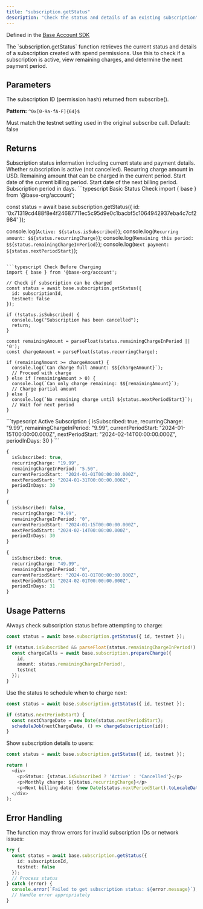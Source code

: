 ```yaml
---
title: "subscription.getStatus"
description: "Check the status and details of an existing subscription"
---
```


Defined in the [Base Account SDK](https://github.com/base/account-sdk)

<Info>
The `subscription.getStatus` function retrieves the current status and details of a subscription created with spend permissions. Use this to check if a subscription is active, view remaining charges, and determine the next payment period.
</Info>

## Parameters

<ParamField body="id" type="string" required>
The subscription ID (permission hash) returned from subscribe().

**Pattern:** `^0x[0-9a-fA-F]{64}$`
</ParamField>

<ParamField body="testnet" type="boolean">
Must match the testnet setting used in the original subscribe call. Default: false
</ParamField>

## Returns

<ResponseField name="result" type="SubscriptionStatus">
Subscription status information including current state and payment details.

<Expandable title="SubscriptionStatus properties">
<ResponseField name="isSubscribed" type="boolean">
Whether subscription is active (not cancelled).
</ResponseField>

<ResponseField name="recurringCharge" type="string">
Recurring charge amount in USD.
</ResponseField>

<ResponseField name="remainingChargeInPeriod" type="string">
Remaining amount that can be charged in the current period.
</ResponseField>

<ResponseField name="currentPeriodStart" type="Date">
Start date of the current billing period.
</ResponseField>

<ResponseField name="nextPeriodStart" type="Date">
Start date of the next billing period.
</ResponseField>

<ResponseField name="periodInDays" type="number">
Subscription period in days.
</ResponseField>
</Expandable>
</ResponseField>

<RequestExample>
```typescript Basic Status Check
import { base } from '@base-org/account';

const status = await base.subscription.getStatus({
  id: '0x71319cd488f8e4f24687711ec5c95d9e0c1bacbf5c1064942937eba4c7cf2984'
});

console.log(`Active: ${status.isSubscribed}`);
console.log(`Recurring amount: $${status.recurringCharge}`);
console.log(`Remaining this period: $${status.remainingChargeInPeriod}`);
console.log(`Next payment: ${status.nextPeriodStart}`);
```

```typescript Check Before Charging
import { base } from '@base-org/account';

// Check if subscription can be charged
const status = await base.subscription.getStatus({
  id: subscriptionId,
  testnet: false
});

if (!status.isSubscribed) {
  console.log("Subscription has been cancelled");
  return;
}

const remainingAmount = parseFloat(status.remainingChargeInPeriod || '0');
const chargeAmount = parseFloat(status.recurringCharge);

if (remainingAmount >= chargeAmount) {
  console.log(`Can charge full amount: $${chargeAmount}`);
  // Proceed with charge
} else if (remainingAmount > 0) {
  console.log(`Can only charge remaining: $${remainingAmount}`);
  // Charge partial amount
} else {
  console.log(`No remaining charge until ${status.nextPeriodStart}`);
  // Wait for next period
}
```
</RequestExample>

<ResponseExample>
```typescript Active Subscription
{
  isSubscribed: true,
  recurringCharge: "9.99",
  remainingChargeInPeriod: "9.99",
  currentPeriodStart: "2024-01-15T00:00:00.000Z",
  nextPeriodStart: "2024-02-14T00:00:00.000Z",
  periodInDays: 30
}
```

```typescript Partially Charged Subscription
{
  isSubscribed: true,
  recurringCharge: "19.99",
  remainingChargeInPeriod: "5.50",
  currentPeriodStart: "2024-01-01T00:00:00.000Z",
  nextPeriodStart: "2024-01-31T00:00:00.000Z",
  periodInDays: 30
}
```

```typescript Cancelled Subscription
{
  isSubscribed: false,
  recurringCharge: "9.99",
  remainingChargeInPeriod: "0",
  currentPeriodStart: "2024-01-15T00:00:00.000Z",
  nextPeriodStart: "2024-02-14T00:00:00.000Z",
  periodInDays: 30
}
```

```typescript Fully Charged Period
{
  isSubscribed: true,
  recurringCharge: "49.99",
  remainingChargeInPeriod: "0",
  currentPeriodStart: "2024-01-01T00:00:00.000Z",
  nextPeriodStart: "2024-02-01T00:00:00.000Z",
  periodInDays: 31
}
```
</ResponseExample>

## Usage Patterns

<Tabs>
<Tab title="Check Before Charge">
Always check subscription status before attempting to charge:

```typescript
const status = await base.subscription.getStatus({ id, testnet });

if (status.isSubscribed && parseFloat(status.remainingChargeInPeriod!) > 0) {
  const chargeCalls = await base.subscription.prepareCharge({
    id,
    amount: status.remainingChargeInPeriod!,
    testnet
  });
}
```
</Tab>

<Tab title="Schedule Next Charge">
Use the status to schedule when to charge next:

```typescript
const status = await base.subscription.getStatus({ id, testnet });

if (status.nextPeriodStart) {
  const nextChargeDate = new Date(status.nextPeriodStart);
  scheduleJob(nextChargeDate, () => chargeSubscription(id));
}
```
</Tab>

<Tab title="Display to User">
Show subscription details to users:

```typescript
const status = await base.subscription.getStatus({ id, testnet });

return (
  <div>
    <p>Status: {status.isSubscribed ? 'Active' : 'Cancelled'}</p>
    <p>Monthly charge: ${status.recurringCharge}</p>
    <p>Next billing date: {new Date(status.nextPeriodStart).toLocaleDateString()}</p>
  </div>
);
```
</Tab>
</Tabs>

## Error Handling

The function may throw errors for invalid subscription IDs or network issues:

```typescript
try {
  const status = await base.subscription.getStatus({
    id: subscriptionId,
    testnet: false
  });
  // Process status
} catch (error) {
  console.error(`Failed to get subscription status: ${error.message}`);
  // Handle error appropriately
}
```


<PolicyBanner />